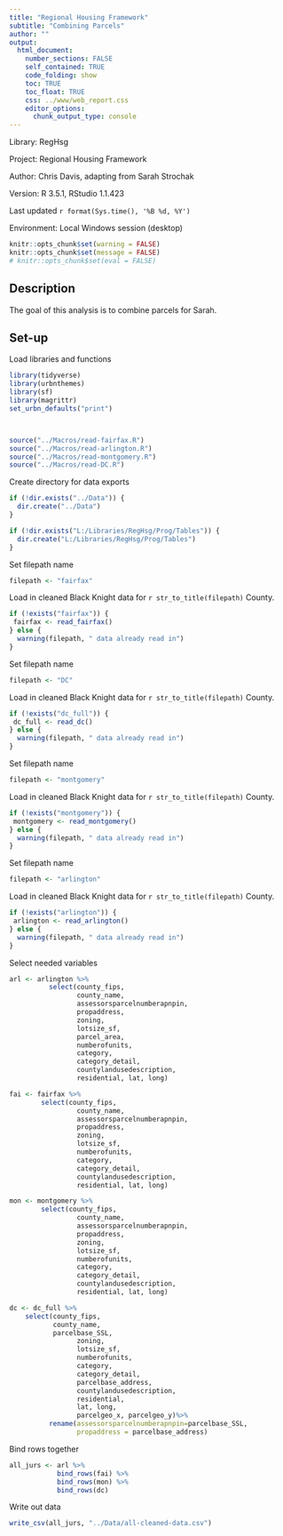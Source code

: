 ```yaml
---
title: "Regional Housing Framework"
subtitle: "Combining Parcels"
author: ""
output:
  html_document:
    number_sections: FALSE
    self_contained: TRUE
    code_folding: show
    toc: TRUE
    toc_float: TRUE
    css: ../www/web_report.css
    editor_options:
      chunk_output_type: console
---
```


<link rel="stylesheet" href="//fonts.googleapis.com/css?family=Lato" />

Library: RegHsg

Project: Regional Housing Framework

Author: Chris Davis, adapting from Sarah Strochak

Version: R 3.5.1, RStudio 1.1.423

Last updated `r format(Sys.time(), '%B %d, %Y')`

Environment: Local Windows session (desktop)


```r
knitr::opts_chunk$set(warning = FALSE)
knitr::opts_chunk$set(message = FALSE)
# knitr::opts_chunk$set(eval = FALSE)
```
## Description

The goal of this analysis is to combine parcels for Sarah.

## Set-up
Load libraries and functions
```r
library(tidyverse)
library(urbnthemes)
library(sf)
library(magrittr)
set_urbn_defaults("print")



source("../Macros/read-fairfax.R")
source("../Macros/read-arlington.R")
source("../Macros/read-montgomery.R")
source("../Macros/read-DC.R")

```

Create directory for data exports
```r
if (!dir.exists("../Data")) {
  dir.create("../Data")
}

if (!dir.exists("L:/Libraries/RegHsg/Prog/Tables")) {
  dir.create("L:/Libraries/RegHsg/Prog/Tables")
}
```

Set filepath name
```r


filepath <- "fairfax"


```

Load in cleaned Black Knight data for `r str_to_title(filepath)` County.

```r
if (!exists("fairfax")) {
 fairfax <- read_fairfax()
} else {
  warning(filepath, " data already read in")
}

```

Set filepath name
```r

filepath <- "DC"

```

Load in cleaned Black Knight data for `r str_to_title(filepath)` County.

```r
if (!exists("dc_full")) {
 dc_full <- read_dc()
} else {
  warning(filepath, " data already read in")
}

```

Set filepath name
```r

filepath <- "montgomery"

```

Load in cleaned Black Knight data for `r str_to_title(filepath)` County.

```r
if (!exists("montgomery")) {
 montgomery <- read_montgomery()
} else {
  warning(filepath, " data already read in")
}

```

Set filepath name
```r

filepath <- "arlington"

```

Load in cleaned Black Knight data for `r str_to_title(filepath)` County.

```r
if (!exists("arlington")) {
 arlington <- read_arlington()
} else {
  warning(filepath, " data already read in")
}

```

Select needed variables
```r
arl <- arlington %>%
          select(county_fips,
                 county_name,
                 assessorsparcelnumberapnpin,
                 propaddress,
                 zoning, 
                 lotsize_sf, 
                 parcel_area,
                 numberofunits,
                 category,
                 category_detail, 
                 countylandusedescription, 
                 residential, lat, long)

fai <- fairfax %>%
        select(county_fips,
                 county_name,
                 assessorsparcelnumberapnpin,
                 propaddress,
                 zoning, 
                 lotsize_sf, 
                 numberofunits,
                 category,
                 category_detail, 
                 countylandusedescription, 
                 residential, lat, long)

mon <- montgomery %>%
        select(county_fips,
                 county_name,
                 assessorsparcelnumberapnpin,
                 propaddress,
                 zoning, 
                 lotsize_sf, 
                 numberofunits,
                 category,
                 category_detail, 
                 countylandusedescription, 
                 residential, lat, long)

dc <- dc_full %>%
    select(county_fips,
           county_name,
           parcelbase_SSL,
                 zoning, 
                 lotsize_sf, 
                 numberofunits, 
                 category,
                 category_detail, 
                 parcelbase_address, 
                 countylandusedescription, 
                 residential, 
                 lat, long,
                 parcelgeo_x, parcelgeo_y)%>%
          rename(assessorsparcelnumberapnpin=parcelbase_SSL,
                 propaddress = parcelbase_address)

```

Bind rows together
```r
all_jurs <- arl %>% 
            bind_rows(fai) %>%
            bind_rows(mon) %>%
            bind_rows(dc)

```


Write out data
```r
write_csv(all_jurs, "../Data/all-cleaned-data.csv")
```


